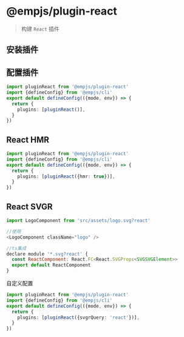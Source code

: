 # @empjs/plugin-react
> 构建 `React` 插件 

## 安装插件

<PackageManagerTabs command="add @empjs/plugin-react -D" />

## 配置插件
```ts title="emp-config.js"
import pluginReact from '@empjs/plugin-react'
import {defineConfig} from '@empjs/cli'
export default defineConfig(({mode, env}) => {
  return {
    plugins: [pluginReact()],
  }
})
```
## React HMR
```ts title="emp-config.js"
import pluginReact from '@empjs/plugin-react'
import {defineConfig} from '@empjs/cli'
export default defineConfig(({mode, env}) => {
  return {
    plugins: [pluginReact({hmr: true})],
  }
})
```
## React SVGR
```js 
import LogoComponent from 'src/assets/logo.svg?react'

//使用
<LogoComponent className="logo" />

//ts集成
declare module '*.svg?react' {
  const ReactComponent: React.FC<React.SVGProps<SVGSVGElement>>
  export default ReactComponent
}
```
自定义配置
```ts title="emp-config.js"
import pluginReact from '@empjs/plugin-react'
import {defineConfig} from '@empjs/cli'
export default defineConfig(({mode, env}) => {
  return {
    plugins: [pluginReact({svgrQuery: 'react'})],
  }
})
```